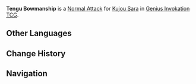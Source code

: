 {{Stub}}
{{About|the Character Card Skill for [[Genius Invokation TCG]]|the Playable Character Talent|Tengu Bowmanship}}
{{Genius Invokation TCG Skill Infobox
|title      = Tengu Bowmanship
|image      = Tengu Bowmanship Character Card Skill.png
|type       = Normal Attack
|character  = Kujou Sara
|element    = Electro
|matching   = 1
|unaligned  = 2
|effect     = Deals 2 {{Color|Physical DMG}}.
|order      = 1
}}
'''Tengu Bowmanship''' is a [[Character Card Normal Attack|Normal Attack]] for [[Kujou Sara (Character Card)|Kujou Sara]] in [[Genius Invokation TCG]].

==Other Languages==
{{Transclude|Tengu Bowmanship|Other Languages}}

==Change History==
{{Change History|3.5}}

==Navigation==
{{Genius Invokation TCG Skill Navbox|Kujou Sara}}